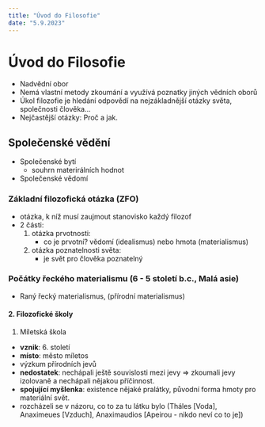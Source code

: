 ```yaml
---
title: "Úvod do Filosofie"
date: "5.9.2023"
---
```


# Úvod do Filosofie

- Nadvědní obor
- Nemá vlastní metody zkoumání a využívá poznatky jiných vědních oborů
- Úkol filozofie je hledání odpovědí na nejzákladnější otázky světa, společnosti člověka...
- Nejčastější otázky: Proč a jak.

## Společenské vědění 
- Společenské bytí
    - souhrn materirálních hodnot 
- Společenské vědomí

### Základní filozofická otázka (ZFO)
- otázka, k níž musí zaujmout stanovisko každý filozof
- 2 části:
    1. otázka prvotnosti:
        * co je prvotní? vědomí (idealismus) nebo hmota (materialismus)
    2. otázka poznatelnosti světa: 
        * je svět pro člověka poznatelný

### Počátky řeckého materialismu (6 - 5 století b.c., Malá asie)
- Raný řecký materialismus, (přírodní materialismus)

#### 2. Filozofické školy
1. Míletská škola
- **vznik**: 6. století
- **místo**: město míletos
- výzkum přírodních jevů
- **nedostatek**: nechápali ještě souvislosti mezi jevy => zkoumali jevy izolovaně a nechápali nějakou příčinnost.
- **spojující myšlenka**: existence nějaké pralátky, původní forma hmoty pro materiální svět.
- rozcházeli se v názoru, co to za tu látku bylo (Tháles [Voda], Anaximeues [Vzduch], Anaximaudios [Apeirou - nikdo neví co to je])
